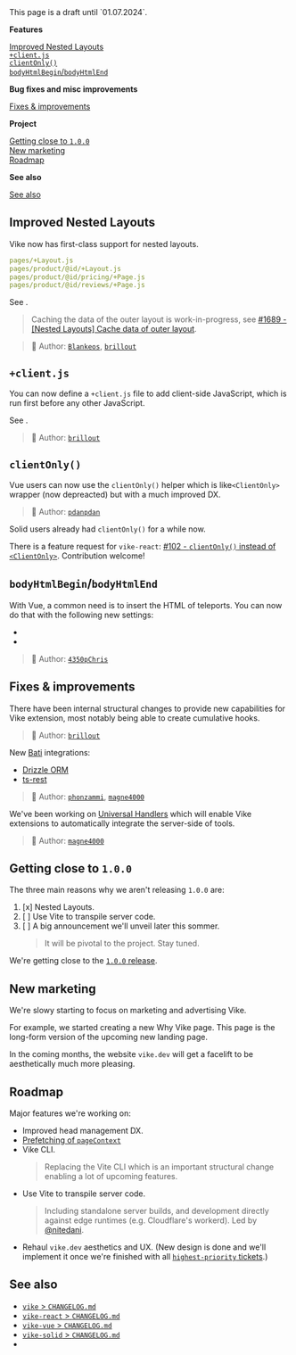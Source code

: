 
<Warning>
  This page is a draft until `01.07.2024`.
</Warning>

**Features**

[Improved Nested Layouts](#improved-nested-layouts)  
[`+client.js`](#client-js)  
[`clientOnly()`](#clientonly)  
[`bodyHtmlBegin`/`bodyHtmlEnd`](#bodyhtmlbegin-bodyhtmlend)  

**Bug fixes and misc improvements**

[Fixes & improvements](#fixes-improvements)  

**Project**

[Getting close to `1.0.0`](#getting-close-to-1-0-0)  
[New marketing](#new-marketing)  
[Roadmap](#roadmap)  

**See also**

[See also](#see-also)  


## Improved Nested Layouts

Vike now has first-class support for nested layouts.

```yaml
pages/+Layout.js
pages/product/@id/+Layout.js
pages/product/@id/pricing/+Page.js
pages/product/@id/reviews/+Page.js
```

See <Link href="/Layout#nested-layout" />.

> Caching the data of the outer layout is work-in-progress, see [#1689 - [Nested Layouts] Cache data of outer layout](https://github.com/vikejs/vike/issues/1689).

> 🙏 Author: [`Blankeos`](https://github.com/Blankeos), [`brillout`](https://github.com/brillout)


## `+client.js`

You can now define a `+client.js` file to add client-side JavaScript, which is run first before any other JavaScript.

See <Link href="/client" />.

> 🙏 Author: [`brillout`](https://github.com/brillout)


## `clientOnly()`

Vue users can now use the <Link href="/clientOnly">`clientOnly()`</Link> helper which is like`<ClientOnly>` wrapper (now depreacted) but with a much improved DX.

> 🙏 Author: [`pdanpdan`](https://github.com/pdanpdan)

Solid users already had `clientOnly()` for a while now.

There is a feature request for `vike-react`: [#102 - `clientOnly()` instead of `<ClientOnly>`](https://github.com/vikejs/vike-react/issues/102). Contribution welcome!


## `bodyHtmlBegin`/`bodyHtmlEnd`

With Vue, a common need is to insert the HTML of teleports. You can now do that with the following new settings:
- <Link href="/bodyHtmlBegin" />
- <Link href="/bodyHtmlEnd" />

> 🙏 Author: [`4350pChris`](https://github.com/4350pChris)


## Fixes & improvements

There have been internal structural changes to provide new capabilities for Vike extension, most notably being able to create cumulative hooks.

> 🙏 Author: [`brillout`](https://github.com/brillout)

New [Bati](https://batijs.dev) integrations:
 - [Drizzle ORM](https://orm.drizzle.team)
 - [ts-rest](https://ts-rest.com)

> 🙏 Author: [`phonzammi`](https://github.com/phonzammi), [`magne4000`](https://github.com/magne4000)

We've been working on [Universal Handlers](https://github.com/magne4000/universal-handler) which will enable Vike extensions to automatically integrate the server-side of tools.

> 🙏 Author: [`magne4000`](https://github.com/magne4000)



## Getting close to `1.0.0`

The three main reasons why we aren't releasing `1.0.0` are:

1. [x] Nested Layouts.
2. [ ] Use Vite to transpile server code.
3. [ ] A big announcement we'll unveil later this sommer.
   > It will be pivotal to the project. Stay tuned.

We're getting close to the [`1.0.0` release](https://github.com/vikejs/vike/issues?q=is%3Aissue+is%3Aopen+label%3A%22v1+release+%3Astar2%3A%22).


## New marketing

We're slowy starting to focus on marketing and advertising Vike.

For example, we started creating a new <Link href="/why">Why Vike</Link> page. This page is the long-form version of the upcoming new landing page.

In the coming months, the website `vike.dev` will get a facelift to be aesthetically much more pleasing.


## Roadmap

Major features we're working on:

- Improved head management DX.
- [Prefetching of `pageContext`](https://github.com/vikejs/vike/issues/246)
- Vike CLI.
  > Replacing the Vite CLI which is an important structural change enabling a lot of upcoming features.
- Use Vite to transpile server code.
  > Including standalone server builds, and development directly against edge runtimes (e.g. Cloudflare's workerd). Led by [@nitedani](https://github.com/nitedani).
- Rehaul `vike.dev` aesthetics and UX. (New design is done and we'll implement it once we're finished with all [`highest-priority` tickets](https://github.com/vikejs/vike/issues?q=is%3Aissue+is%3Aopen+label%3A%22highest-prio+%F0%9F%94%A5%22).)


## See also

- [`vike` > `CHANGELOG.md`](https://github.com/vikejs/vike/blob/main/CHANGELOG.md)
- [`vike-react` > `CHANGELOG.md`](https://github.com/vikejs/vike-react/blob/main/packages/vike-react/CHANGELOG.md)
- [`vike-vue` > `CHANGELOG.md`](https://github.com/vikejs/vike-vue/blob/main/packages/vike-vue/CHANGELOG.md)
- [`vike-solid` > `CHANGELOG.md`](https://github.com/vikejs/vike-solid/blob/main/CHANGELOG.md)
- <Link href="/releases" />
